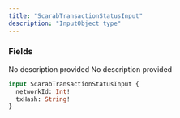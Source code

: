 ```yaml
---
title: "ScarabTransactionStatusInput"
description: "InputObject type"
---
```


### Fields

<ResponseField name="networkId" type="Int!" required>
  No description provided
</ResponseField>

<ResponseField name="txHash" type="String!" required>
  No description provided
</ResponseField>


```graphql ScarabTransactionStatusInput
input ScarabTransactionStatusInput {
  networkId: Int!
  txHash: String!
}
```
